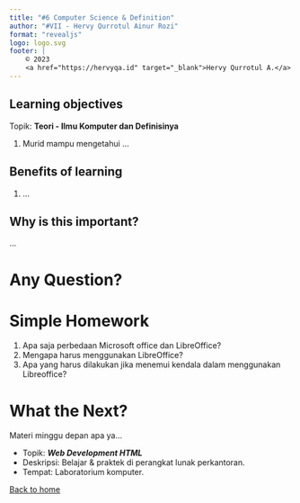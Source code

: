 ```yaml
---
title: "#6 Computer Science & Definition"
author: "#VII - Hervy Qurrotul Ainur Rozi"
format: "revealjs"
logo: logo.svg
footer: |
    © 2023
    <a href="https://hervyqa.id" target="_blank">Hervy Qurrotul A.</a>
---
```


## Learning objectives {.smaller}

Topik: **Teori - Ilmu Komputer dan Definisinya**

1. Murid mampu mengetahui ...

## Benefits of learning {.smaller}

1. ...

## Why is this important? {.smaller}

...

# Any Question? {background-color="rgb(10, 132, 81)"}

# Simple Homework

1. Apa saja perbedaan Microsoft office dan LibreOffice?
1. Mengapa harus menggunakan LibreOffice?
1. Apa yang harus dilakukan jika menemui kendala dalam menggunakan Libreoffice?

# What the Next?

Materi minggu depan apa ya...

* Topik: _**Web Development HTML**_
* Deskripsi: Belajar & praktek di perangkat lunak perkantoran.
* Tempat: Laboratorium komputer.

[Back to home](/)
